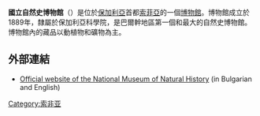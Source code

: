 '''國立自然史博物館'''（{{lang-bg|Национален природонаучен музей}}）是位於[[保加利亞|保加利亞]]首都[[索菲亞|索菲亞]]的一個[[博物館|博物館]]。博物館成立於1889年，隸屬於保加利亞科學院，是巴爾幹地區第一個和最大的自然史博物館。博物館內的藏品以動植物和礦物為主。
==外部連結==
* [http://www.nmnhs.com/ Official website of the National Museum of Natural History]{{Wayback|url=http://www.nmnhs.com/ |date=20090307043928 }} (in Bulgarian and English)
[[Category:索非亚|Category:索非亚]]